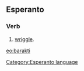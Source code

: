 ==Esperanto==
===Verb===
# [[wriggle]].

[[eo:barakti]]
[[Category:Esperanto language]]
{{Universala Vortaro}}